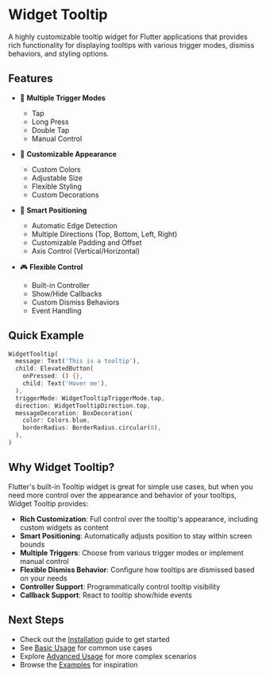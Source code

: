 # Widget Tooltip

A highly customizable tooltip widget for Flutter applications that provides rich functionality for displaying tooltips with various trigger modes, dismiss behaviors, and styling options.

## Features

- 🎯 **Multiple Trigger Modes**
  - Tap
  - Long Press
  - Double Tap
  - Manual Control

- 🎨 **Customizable Appearance**
  - Custom Colors
  - Adjustable Size
  - Flexible Styling
  - Custom Decorations

- 📍 **Smart Positioning**
  - Automatic Edge Detection
  - Multiple Directions (Top, Bottom, Left, Right)
  - Customizable Padding and Offset
  - Axis Control (Vertical/Horizontal)

- 🎮 **Flexible Control**
  - Built-in Controller
  - Show/Hide Callbacks
  - Custom Dismiss Behaviors
  - Event Handling

## Quick Example

```dart
WidgetTooltip(
  message: Text('This is a tooltip'),
  child: ElevatedButton(
    onPressed: () {},
    child: Text('Hover me'),
  ),
  triggerMode: WidgetTooltipTriggerMode.tap,
  direction: WidgetTooltipDirection.top,
  messageDecoration: BoxDecoration(
    color: Colors.blue,
    borderRadius: BorderRadius.circular(8),
  ),
)
```

## Why Widget Tooltip?

Flutter's built-in Tooltip widget is great for simple use cases, but when you need more control over the appearance and behavior of your tooltips, Widget Tooltip provides:

- **Rich Customization**: Full control over the tooltip's appearance, including custom widgets as content
- **Smart Positioning**: Automatically adjusts position to stay within screen bounds
- **Multiple Triggers**: Choose from various trigger modes or implement manual control
- **Flexible Dismiss Behavior**: Configure how tooltips are dismissed based on your needs
- **Controller Support**: Programmatically control tooltip visibility
- **Callback Support**: React to tooltip show/hide events

## Next Steps

- Check out the [Installation](/installation) guide to get started
- See [Basic Usage](/basic-usage) for common use cases
- Explore [Advanced Usage](/advanced-usage) for more complex scenarios
- Browse the [Examples](/examples/trigger-modes) for inspiration
